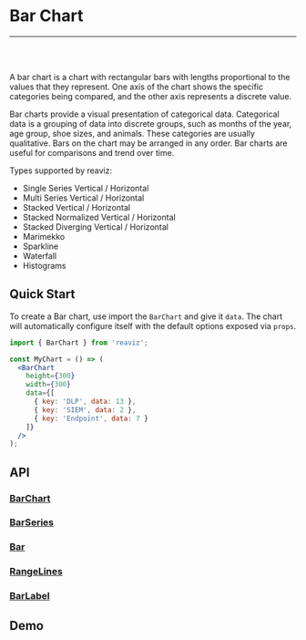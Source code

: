 
<Meta title="Docs|Chart Types/Bar Chart" />

# Bar Chart

---
<br />
<Story id="demos-bar-chart-vertical-single-series--simple" />
<br />

A bar chart is a chart with rectangular bars with lengths proportional to the
values that they represent.  One axis of the chart shows the specific categories being compared,
and the other axis represents a discrete value.

Bar charts provide a visual presentation of categorical data.
Categorical data is a grouping of data into discrete groups, such as months of the year,
age group, shoe sizes, and animals. These categories are usually qualitative.
Bars on the chart may be arranged in any order. Bar charts are useful for comparisons and trend over time.

Types supported by reaviz:

- Single Series Vertical / Horizontal
- Multi Series Vertical / Horizontal
- Stacked Vertical / Horizontal
- Stacked Normalized Vertical / Horizontal
- Stacked Diverging Vertical / Horizontal
- Marimekko
- Sparkline
- Waterfall
- Histograms

## Quick Start
To create a Bar chart, use import the `BarChart` and give it `data`. The chart
will automatically configure itself with the default options exposed via `props`.

```jsx
import { BarChart } from 'reaviz';

const MyChart = () => (
  <BarChart
    height={300}
    width={300}
    data={[
      { key: 'DLP', data: 13 },
      { key: 'SIEM', data: 2 },
      { key: 'Endpoint', data: 7 }
    ]}
  />
);
```

## API
### [BarChart](https://github.com/jask-oss/reaviz/blob/master/src/BarChart/BarChart.tsx)
<Props of={BarChart} />

### [BarSeries](https://github.com/jask-oss/reaviz/blob/master/src/BarChart/BarSeries/BarSeries.tsx)
<Props of={BarSeries} />

### [Bar](https://github.com/jask-oss/reaviz/blob/master/src/BarChart/BarSeries/Bar.tsx)
<Props of={Bar} />

### [RangeLines](https://github.com/jask-oss/reaviz/blob/master/src/BarChart/BarSeries/RangeLines.tsx)
<Props of={RangeLines} />

### [BarLabel](https://github.com/jask-oss/reaviz/blob/master/src/BarChart/BarSeries/BarLabel.tsx)
<Props of={BarLabel} />

## Demo
<Sandbox
  name="Bar Chart Simple"
  description="A simple bar chart example"
  path="docs/sandbox/BarSimple.sandbox.js"
/>
